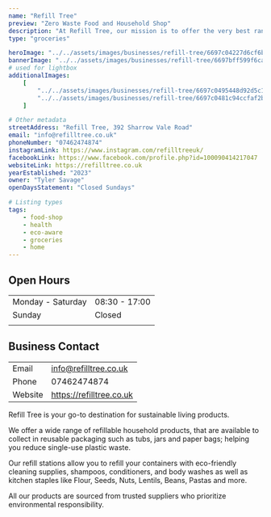 ```yaml
---
name: "Refill Tree"
preview: "Zero Waste Food and Household Shop"
description: "At Refill Tree, our mission is to offer the very best range of household cleaning products, dried foods and oils with a sustainable, zero waste packaging approach. Simply bring your empty jars and containers, weigh them and fill them with a product (which are all marked with the price per gram), then weigh them again so you're only paying for what you get. "
type: "groceries"

heroImage: "../../assets/images/businesses/refill-tree/6697c04227d6cf6be78e2281_Refill-Tree-Thumbnail.jpg"
bannerImage: "../../assets/images/businesses/refill-tree/6697bff599f6ca32cc2edcd6_refill-tree-thumb.jpg"
# used for lightbox
additionalImages:
    [
        "../../assets/images/businesses/refill-tree/6697c0495448d92d5c10b4f9_image_67516161---Tyler-Savage.JPG",
        "../../assets/images/businesses/refill-tree/6697c0481c94ccfaf2b140e5_IMG-4370---Tyler-Savage.jpg",
    ]

# Other metadata
streetAddress: "Refill Tree, 392 Sharrow Vale Road"
email: "info@refilltree.co.uk"
phoneNumber: "07462474874"
instagramLink: https://www.instagram.com/refilltreeuk/
facebookLink: https://www.facebook.com/profile.php?id=100090414217047
websiteLink: https://refilltree.co.uk
yearEstablished: "2023"
owner: "Tyler Savage"
openDaysStatement: "Closed Sundays"

# Listing types
tags:
    - food-shop
    - health
    - eco-aware
    - groceries
    - home
---
```


## Open Hours

|                   |               |
| ----------------- | ------------- |
| Monday - Saturday | 08:30 - 17:00 |
| Sunday            | Closed        |
|                   |               |

## Business Contact

|         |                          |
| ------- | ------------------------ |
| Email   | info@refilltree.co.uk    |
| Phone   | 07462474874              |
| Website | https://refilltree.co.uk |

Refill Tree is your go-to destination for sustainable living products.

We offer a wide range of refillable household products, that are available to collect in reusable packaging such as tubs, jars and paper bags; helping you reduce single-use plastic waste.

Our refill stations allow you to refill your containers with eco-friendly cleaning supplies, shampoos, conditioners, and body washes as well as kitchen staples like Flour, Seeds, Nuts, Lentils, Beans, Pastas and more.

All our products are sourced from trusted suppliers who prioritize environmental responsibility.
